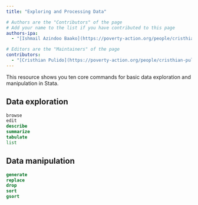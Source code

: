 ```yaml
---
title: "Exploring and Processing Data"

# Authors are the "Contributors" of the page
# Add your name to the list if you have contributed to this page
authors-ipa:
  - "[Ishmail Azindoo Baako](https://poverty-action.org/people/cristhian-pulido)"

# Editors are the "Maintainers" of the page
contributors:
  - "[Cristhian Pulido](https://poverty-action.org/people/cristhian-pulido)"
---
```



:::{.page-subtitle}
This resource shows you ten core commands for basic data exploration and manipulation in Stata.</span>
:::

## Data exploration

```stata
browse
edit
describe
summarize
tabulate
list
```

## Data manipulation

```stata
generate
replace
drop
sort
gsort
```